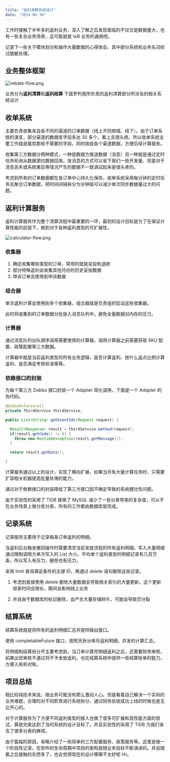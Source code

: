 ```yaml
---
title: "返利清算系统设计"
date: "2024-06-30"
---
```


工作时接触了半年多的返利业务，深入了解之后发现面临的不仅仅是数据量大，也有一些复杂业务场景，这可能就是 toB 业务的通病吧。

记录下一些关于模块划分和操作大量数据的心得体会，其中部分系统和业务名词经过脱敏处理。

## 业务整体框架

![rebate-flow.png](https://vip2.loli.io/2022/06/30/yKpNfI3BwkDTtP5.png)

业务分为**返利清算**和**返利结算**
下面罗列我所负责的返利清算部分所涉及的相关系统设计

## 收单系统

主要负责收集来自各不同的渠道的订单数据（线上不同商城、线下）。由于订单系统的演变，部分渠道的数据库字段多达 30 多个，看上去很头疼。所以收单系统主要工作就是裁剪那些不需要的字段，同时收拢各个渠道数据，方便后续计算服务。

收集第三方数据分两种模式，一种是数据方推送数据（消息）另一种就是通过定时任务轮询从数据源拉数据回来。发消息的方式可以省下我们一些开发量，但是对于消息丢失或系统重启等情况产生的数据不一致调试起来是很头疼的。

考虑到所有的订单数据都在各订单中心持久化保存，收单系统采用每分钟的定时任务去聚合订单数据，把时间间隔拆分为分钟级可以减少单次同步数据量过大的问题。

## 返利计算服务

返利计算服务作为整个清算流程中最重要的一环，最初的设计目标是为了在保证计算性能的前提下，做到对于各种返利类型的可扩展性。

![calculator-flow.png](https://vip2.loli.io/2022/06/30/FrmAJELhbg5iYl7.png)

### 收集器

1. 确定收集哪些类型的订单，常用的就是妥投和退款
2. 部分特殊返利会收集其他月份的历史妥投数据
3. 申诉订单会使用到申诉数据

### 组合器

单次返利计算会使用到多个收集器，组合器就是负责组织启动这些收集器。

此时将收集到的订单数据分批放入消息队列中，避免全量数据对内存的压力。

### 计算器

通过消息队列出队顺序调用需要使用的计算器，调用计算器之前需要获取 SKU 配置、政策配置等三方数据。

计算器中就是当前返利类型的所有业务逻辑，是否计算返利、按什么返点比例计算返利、是否满足考核标准等等。

### 依赖接口的封装

为每个第三方 Dubbo 接口封装一个 Adapter 简化调用，下面是一个 Adapter 的伪代码。

```java
@DubboReference()
private ThirdService thirdService;

public List<String> getEventIds(Request request) {

  Result<Response> result = thirdService.method(request);
  if(result.getCode() != 0) {
    throw new RuntimeException(result.getMessage());
  }

  return result.getData();

}
```

计算服务通过以上的设计，实现了横向扩展，如果当月有大量计算任务时，只需要扩容相关机器提高批量处理的能力。

通过对于依赖接口的封装降低了第三方接口因不确定导致的系统健壮性问题。

由于实验性的采用了 TiDB 替换了 MySQL 减少了一些分表带来的复杂度，可以不在业务场景上做分库分表，所有的工作都由数据库层完成。

## 记录系统

记录服务主要用于记录每条订单返利的明细。

当返利后台触发撤回操作时需要清空当前发放流程的所有返利明细。写入大量明细通过限制调用方单次写入的 List 大小。平均单个返利类型的明细记录有几百万条，所以写入有压力，删除也有压力。

采用 limit 查询满足条件的主键 ID，再通过 delete 语句删除这些记录。

1. 考虑到直接使用 delete 删除大量数据会导致相关索引的大量更新，这个更新锁表时间会很长，期间会影响线上业务

2. 并且由于数据库的标记删除，会产生大量存储碎片，可能会导致页分裂

## 结算系统

结算系统就是将所有的返利明细汇总并提供输出接口。

使用 completableFuture 接口，按照天拆分单月返利明细，并发的计算汇总。

将明细和结算拆分开主要考虑到，当订单计算完明细返利之后，还需要财务审核，如果出现审核不通过将不予发放返利。也在结算系统中提供一些结算账单的能力，方便入账和对账。

## 项目总结

相比较纯技术来说，做业务可能没有那么激动人心。但是看着自己解决一个实际的业务难题，合理的对不同职责进行系统拆分，通过财务验收成功上线的时候也是无比开心的。

对于计算服务为了方便不同返利类型的接入也做了很多可扩展和高性能方面的尝试，算是完美达到了当时系统的设计目标了。并且实验性的采用了 TiDB 为我们省去了很多分表的麻烦。

由于篇幅的原因，省略介绍了一些简单的三方配置服务、政策服务等。这里是做一个阶段性记录，在软件的生命周期中项目的架构是随业务目标不断演进的。并且随着之后接触的东西多了，也会觉得现在的设计哪哪不太好呢 hh。
